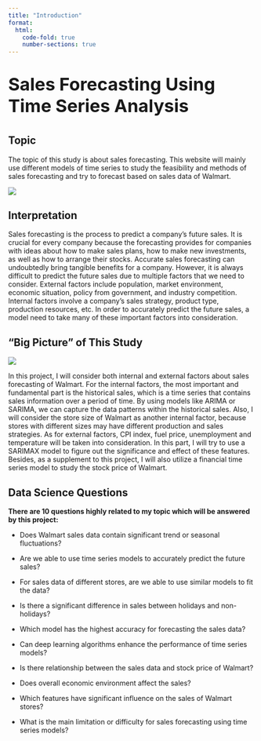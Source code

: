 ```yaml
---
title: "Introduction"
format:
  html:
    code-fold: true
    number-sections: true
---
```


<p style="font-size:36px; "><b>Sales Forecasting Using Time Series Analysis</b></p>

## Topic

The topic of this study is about sales forecasting. This website will mainly use different models of time series to study the feasibility and methods of sales forecasting and try to forecast based on sales data of Walmart.

![](./images/sales.jpeg)

## Interpretation

Sales forecasting is the process to predict a company's future sales. It is crucial for every company because the forecasting provides for companies with ideas about how to make sales plans, how to make new investments, as well as how to arrange their stocks. Accurate sales forecasting can undoubtedly bring tangible benefits for a company. However, it is always difficult to predict the future sales due to multiple factors that we need to consider. External factors include population, market environment, economic situation, policy from government, and industry competition. Internal factors involve a company's sales strategy, product type, production resources, etc. In order to accurately predict the future sales, a model need to take many of these important factors into consideration. 

## "Big Picture" of This Study

![](./images/flow.png)

In this project, I will consider both internal and external factors about sales forecasting of Walmart. For the internal factors, the most important and fundamental part is the historical sales, which is a time series that contains sales information over a period of time. By using models like ARIMA or SARIMA, we can capture the data patterns within the historical sales. Also, I will consider the store size of Walmart as another internal factor, because stores with different sizes may have different production and sales strategies. As for external factors, CPI index, fuel price, unemployment and temperature will be taken into consideration. In this part, I will try to use a SARIMAX model to figure out the significance and effect of these features. Besides, as a supplement to this project, I will also utilize a financial time series model to study the stock price of Walmart.

## Data Science Questions

**There are 10 questions highly related to my topic which will be answered by this project:**

- Does Walmart sales data contain significant trend or seasonal fluctuations?

- Are we able to use time series models to accurately predict the future sales?

- For sales data of different stores, are we able to use similar models to fit the data?

- Is there a significant difference in sales between holidays and non-holidays?

- Which model has the highest accuracy for forecasting the sales data?

- Can deep learning algorithms enhance the performance of time series models?

- Is there relationship between the sales data and stock price of Walmart?

- Does overall economic environment affect the sales?

- Which features have significant influence on the sales of Walmart stores?

- What is the main limitation or difficulty for sales forecasting using time series models?

